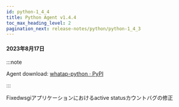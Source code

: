 ```yaml
---
id: python-1_4_4
title: Python Agent v1.4.4
toc_max_heading_level: 2
pagination_next: release-notes/python/python-1_4_3
---
```


#### 2023年8月17日

:::note

Agent download: [whatap-python · PyPI](https://pypi.org/project/whatap-python/1.4.4/)

:::

<p><Status>Fixed</Status>wsgiアプリケーションにおけるactive statusカウントバグの修正</p>
